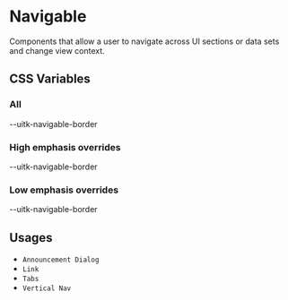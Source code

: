
<Meta title="Documentation/Styles and Theming/Characteristics/Navigable" />

# Navigable

Components that allow a user to navigate across UI sections or data sets and change view context.

## CSS Variables

### All

<Canvas>
  <Story name="All">
    <DocGrid>
      <CursorBlock cursor="--uitk-navigable-cursor-active" />
      <CursorBlock cursor="--uitk-navigable-cursor-hover" />
      <FontWeightBlock fontWeight="--uitk-navigable-font-weight-active" />
      <ColorBlock colorVar="--uitk-navigable-indicator-color-active" />
      <ColorBlock colorVar="--uitk-navigable-indicator-color-hover" />
      <ColorBlock colorVar="--uitk-navigable-link-color" />
      <ColorBlock colorVar="--uitk-navigable-link-active" />
      <ColorBlock colorVar="--uitk-navigable-link-hover" />
      <ColorBlock colorVar="--uitk-navigable-background" />
      <ColorBlock colorVar="--uitk-navigable-background-active" />
      <ColorBlock colorVar="--uitk-navigable-background-hover" />
      <BorderBlock borderBottom="--uitk-navigable-border" />
      <BlankBlockCode>--uitk-navigable-border</BlankBlockCode>
    </DocGrid>
  </Story>
</Canvas>

### High emphasis overrides

<Canvas>
  <Story name="High emphasis">
    <DocGrid>
      <ColorBlock
        className="uitkEmphasisHigh"
        colorVar="--uitk-navigable-background"
      />
      <ColorBlock
        className="uitkEmphasisHigh"
        colorVar="--uitk-navigable-background-active"
      />
      <ColorBlock
        className="uitkEmphasisHigh"
        colorVar="--uitk-navigable-background-hover"
      />
      <BorderBlock
        className="uitkEmphasisHigh"
        borderBottom="--uitk-navigable-border"
      />
      <BlankBlockCode>--uitk-navigable-border</BlankBlockCode>
    </DocGrid>
  </Story>
</Canvas>

### Low emphasis overrides

<Canvas>
  <Story name="Low emphasis">
    <DocGrid>
      <ColorBlock
        className="uitkEmphasisLow"
        colorVar="--uitk-navigable-background"
      />
      <ColorBlock
        className="uitkEmphasisLow"
        colorVar="--uitk-navigable-background-active"
      />
      <ColorBlock
        className="uitkEmphasisLow"
        colorVar="--uitk-navigable-background-hover"
      />
      <BorderBlock
        className="uitkEmphasisLow"
        borderBottom="--uitk-navigable-border"
      />
      <BlankBlockCode>--uitk-navigable-border</BlankBlockCode>
    </DocGrid>
  </Story>
</Canvas>

## Usages

- `Announcement Dialog`
- `Link`
- `Tabs`
- `Vertical Nav`
